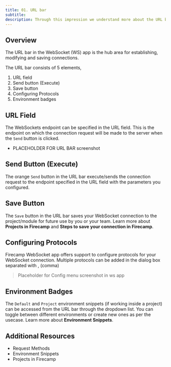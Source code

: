 ```yaml
---
title: 01. URL bar
subtitle:
description: Through this impression we understand more about the URL bar in the websocket app of Firecamp
---
```


## Overview

The URL bar in the WebSocket (WS) app is the hub area for establishing, modifying and saving connections.

The URL bar consists of 5 elements,
1. URL field
2. Send button (Execute)
3. Save button
4. Configuring Protocols
5. Environment badges


## URL Field
The WebSockets endpoint can be specified in the URL field. This is the endpoint on which the connection request will be made to the server when the `Send` button is clicked.

- PLACEHOLDER FOR URL BAR screenshot

## Send Button (Execute)
The orange `Send` button in the URL bar execute/sends the connection request to the endpoint specified in the URL field with the parameters you configured.

## Save Button
The `Save` button in the URL bar saves your WebSocket connection to the project/module for future use by you or your team. Learn more about **Projects in Firecamp** and **Steps to save your connection in Firecamp**.

## Configuring Protocols

Firecamp WebSocket app offers support to configure protocols for your WebSocket connection. Multiple protocols can be added in the dialog box separated with , (comma)

> Placeholder for Config menu screenshot in ws app

## Environment Badges
The `Default` and `Project` environment snippets (if working inside a project) can be accessed from the URL bar through the dropdown list. You can toggle between different environments or create new ones as per the usecase. Learn more about **Environment Snippets**.

## Additional Resources

- Request Methods
- Environment Snippets
- Projects in Firecamp
